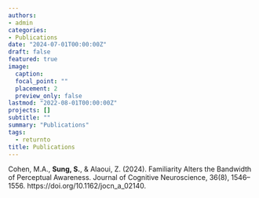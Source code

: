 ```yaml
---
authors:
- admin
categories:
- Publications
date: "2024-07-01T00:00:00Z"
draft: false
featured: true
image:
  caption: 
  focal_point: ""
  placement: 2
  preview_only: false
lastmod: "2022-08-01T00:00:00Z"
projects: []
subtitle: ""
summary: "Publications"
tags:
  - returnto
title: Publications
---
```


Cohen, M.A., **Sung, S.**, & Alaoui, Z. (2024). Familiarity Alters the Bandwidth of Perceptual Awareness. Journal of Cognitive Neuroscience, 36(8), 1546–1556. https://doi.org/10.1162/jocn_a_02140.
